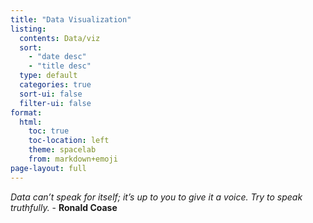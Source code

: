 ```yaml
---
title: "Data Visualization"
listing:
  contents: Data/viz
  sort:
    - "date desc"
    - "title desc"
  type: default
  categories: true
  sort-ui: false
  filter-ui: false
format:
  html:
    toc: true
    toc-location: left
    theme: spacelab
    from: markdown+emoji
page-layout: full
---
```


*Data can’t speak for itself; it’s up to you to give it a voice. Try to speak truthfully.* - **Ronald Coase**



